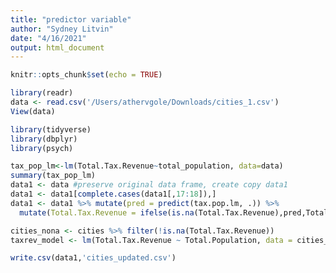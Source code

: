 ```yaml
---
title: "predictor variable"
author: "Sydney Litvin"
date: "4/16/2021"
output: html_document
---
```


```r
knitr::opts_chunk$set(echo = TRUE)
```

```r
library(readr)
data <- read.csv('/Users/athervgole/Downloads/cities_1.csv')
View(data)
```

```r
library(tidyverse)
library(dbplyr)
library(psych)
```


```r
tax_pop_lm<-lm(Total.Tax.Revenue~total_population, data=data)
summary(tax_pop_lm)
data1 <- data #preserve original data frame, create copy data1
data1 <- data1[complete.cases(data1[,17:18]),]
data1 <- data1 %>% mutate(pred = predict(tax.pop.lm, .)) %>% 
  mutate(Total.Tax.Revenue = ifelse(is.na(Total.Tax.Revenue),pred,Total.Tax.Revenue)) 
```

```r
cities_nona <- cities %>% filter(!is.na(Total.Tax.Revenue))
taxrev_model <- lm(Total.Tax.Revenue ~ Total.Population, data = cities_nona)
```


```r
write.csv(data1,'cities_updated.csv')
```

```r

```


